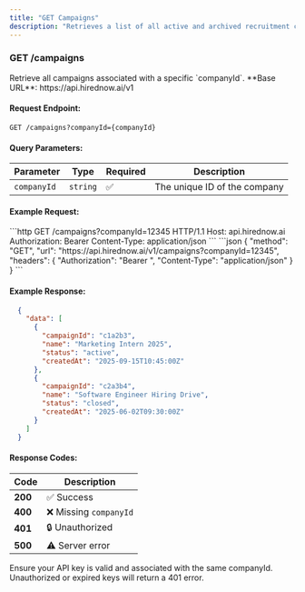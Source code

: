 ```yaml
---
title: "GET Campaigns"
description: "Retrieves a list of all active and archived recruitment campaigns associated with a specific company. Each campaign includes details such as campaign ID, name, status, and creation date."
---
```


### GET /campaigns

<Note>
  Retrieve all campaigns associated with a specific `companyId`.
</Note>

<Warning>
  **Base URL**: https://api.hirednow.ai/v1
</Warning>

#### Request Endpoint:

```http
GET /campaigns?companyId={companyId}
```

#### Query Parameters:

| Parameter   | Type     | Required | Description                  |
| ----------- | -------- | -------- | ---------------------------- |
| `companyId` | `string` | ✅        | The unique ID of the company |

#### Example Request:

<Tabs>
  <Tab title="HTTP">
    ```http
    GET /campaigns?companyId=12345 HTTP/1.1 
    Host: api.hirednow.ai 
    Authorization: Bearer <YOUR_API_KEY> 
    Content-Type: application/json 
    ```
  </Tab>
  <Tab title="JSON">
    ```json
    { 
      "method": "GET", 
      "url": "https://api.hirednow.ai/v1/campaigns?companyId=12345",
      "headers": { 
        "Authorization": "Bearer <YOUR_API_KEY>", 
        "Content-Type": "application/json" 
      } 
    } 
    ```
  </Tab>
</Tabs>

#### Example Response:

```json
  {
    "data": [
      {
        "campaignId": "c1a2b3",
        "name": "Marketing Intern 2025",
        "status": "active",
        "createdAt": "2025-09-15T10:45:00Z"
      },
      {
        "campaignId": "c2a3b4",
        "name": "Software Engineer Hiring Drive",
        "status": "closed",
        "createdAt": "2025-06-02T09:30:00Z"
      }
    ]
  }
```

#### Response Codes:

| Code    | Description           |
| ------- | --------------------- |
| **200** | ✅ Success             |
| **400** | ❌ Missing `companyId` |
| **401** | 🔒 Unauthorized       |
| **500** | ⚠️ Server error       |

<Note>
  Ensure your API key is valid and associated with the same companyId. Unauthorized or expired keys will return a 401 error.
</Note>